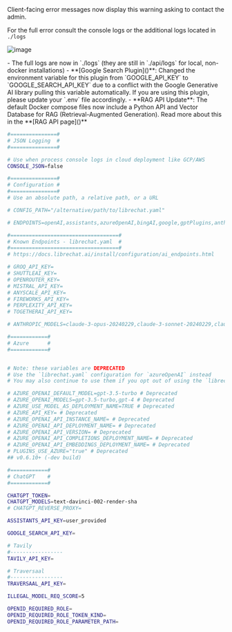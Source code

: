 <Callout type="error" title="Error Messages (UI)" emoji="⚠️">
Client-facing error messages now display this warning asking to contact the admin.

For the full error consult the console logs or the additional logs located in `./logs`

![image](https://github.com/danny-avila/LibreChat/assets/32828263/93c9ad18-c2cb-4862-9e76-546e84671411)

</Callout>

<Callout type="warning" title="Logs Location" emoji="🪵">
  - The full logs are now in `./logs` (they are still in `./api/logs` for local, non-docker
  installations)
</Callout>

<Callout type="warning" title="Google Search Plugin" emoji="🔍">
  - **[Google Search Plugin]()**: Changed the environment variable for this plugin from
  `GOOGLE_API_KEY` to `GOOGLE_SEARCH_API_KEY` due to a conflict with the Google Generative AI
  library pulling this variable automatically. If you are using this plugin, please update your
  `.env` file accordingly.
</Callout>

<Callout type="info" title="RAG API (Chat with Files)" emoji="🗃️">
  - **RAG API Update**: The default Docker compose files now include a Python API and Vector
  Database for RAG (Retrieval-Augmented Generation). Read more about this in the **[RAG API
  page]()**
</Callout>

<Callout type="warning" title=".env variables changes v0.6.10 → v0.7.0" emoji='⚙️' collapsible>

```sh filename="➕ JSON Logging"
#===============#
# JSON Logging  #
#===============#

# Use when process console logs in cloud deployment like GCP/AWS
CONSOLE_JSON=false
```

```sh filename="➕ LibreChat.yaml path"
#===============#
# Configuration #
#===============#
# Use an absolute path, a relative path, or a URL

# CONFIG_PATH="/alternative/path/to/librechat.yaml"
```

```sh filename="❌ chatGPTBrowser was removed"
# ENDPOINTS=openAI,assistants,azureOpenAI,bingAI,google,gptPlugins,anthropic
```

```sh filename="➕ Added placeholders for Known Endpoints"
#===================================#
# Known Endpoints - librechat.yaml  #
#===================================#
# https://docs.librechat.ai/install/configuration/ai_endpoints.html

# GROQ_API_KEY=
# SHUTTLEAI_KEY=
# OPENROUTER_KEY=
# MISTRAL_API_KEY=
# ANYSCALE_API_KEY=
# FIREWORKS_API_KEY=
# PERPLEXITY_API_KEY=
# TOGETHERAI_API_KEY=
```

```sh filename="✨ Update Anthropic models"
# ANTHROPIC_MODELS=claude-3-opus-20240229,claude-3-sonnet-20240229,claude-3-haiku-20240307,claude-2.1,claude-2,claude-1.2,claude-1,claude-1-100k,claude-instant-1,claude-instant-1-100k
```

```sh filename="❌ Azure env config now deprecated"
#============#
# Azure      #
#============#


# Note: these variables are DEPRECATED
# Use the `librechat.yaml` configuration for `azureOpenAI` instead
# You may also continue to use them if you opt out of using the `librechat.yaml` configuration

# AZURE_OPENAI_DEFAULT_MODEL=gpt-3.5-turbo # Deprecated
# AZURE_OPENAI_MODELS=gpt-3.5-turbo,gpt-4 # Deprecated
# AZURE_USE_MODEL_AS_DEPLOYMENT_NAME=TRUE # Deprecated
# AZURE_API_KEY= # Deprecated
# AZURE_OPENAI_API_INSTANCE_NAME= # Deprecated
# AZURE_OPENAI_API_DEPLOYMENT_NAME= # Deprecated
# AZURE_OPENAI_API_VERSION= # Deprecated
# AZURE_OPENAI_API_COMPLETIONS_DEPLOYMENT_NAME= # Deprecated
# AZURE_OPENAI_API_EMBEDDINGS_DEPLOYMENT_NAME= # Deprecated
# PLUGINS_USE_AZURE="true" # Deprecated
## v0.6.10+ (-dev build)
```

```sh filename="❌ Removed ChatGPT"
#============#
# ChatGPT    #
#============#

CHATGPT_TOKEN=
CHATGPT_MODELS=text-davinci-002-render-sha
# CHATGPT_REVERSE_PROXY=
```

```sh filename="✨ Assistants now set to "user_provided" by default"
ASSISTANTS_API_KEY=user_provided
```

```sh filename="⚠️ GOOGLE_API_KEY renamed GOOGLE_SEARCH_API_KEY="
GOOGLE_SEARCH_API_KEY=
```

```sh filename="➕ Tavily and Traversaal API keys"
# Tavily
#-----------------
TAVILY_API_KEY=

# Traversaal
#-----------------
TRAVERSAAL_API_KEY=
```

```sh filename="➕ Moderation, illegal model request score"
ILLEGAL_MODEL_REQ_SCORE=5
```

```sh filename="➕ OpenID Auth update"
OPENID_REQUIRED_ROLE=
OPENID_REQUIRED_ROLE_TOKEN_KIND=
OPENID_REQUIRED_ROLE_PARAMETER_PATH=
```

</Callout>
